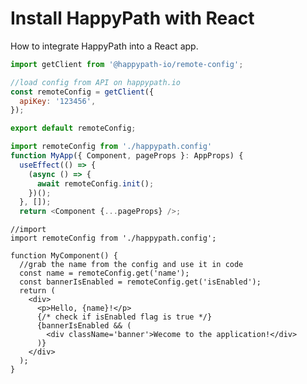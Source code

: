 # Install HappyPath with React

How to integrate HappyPath into a React app.

```js filename="happypath.config.js"
import getClient from '@happypath-io/remote-config';

//load config from API on happypath.io
const remoteConfig = getClient({
  apiKey: '123456',
});

export default remoteConfig;
```

```js filename="__app.tsx"
import remoteConfig from './happypath.config'
function MyApp({ Component, pageProps }: AppProps) {
  useEffect(() => {
    (async () => {
      await remoteConfig.init();
    })();
  }, []);
  return <Component {...pageProps} />;
```

```tsx filename="index.tsx"
//import
import remoteConfig from './happypath.config';

function MyComponent() {
  //grab the name from the config and use it in code
  const name = remoteConfig.get('name');
  const bannerIsEnabled = remoteConfig.get('isEnabled');
  return (
    <div>
      <p>Hello, {name}!</p>
      {/* check if isEnabled flag is true */}
      {bannerIsEnabled && (
        <div className='banner'>Wecome to the application!</div>
      )}
    </div>
  );
}
```
